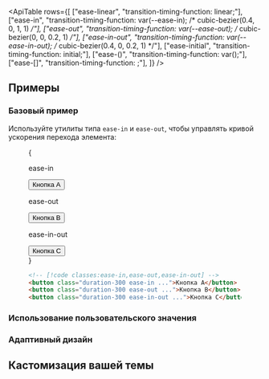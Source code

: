 

<ApiTable
  rows={[
    ["ease-linear", "transition-timing-function: linear;"],
    ["ease-in", "transition-timing-function: var(--ease-in); /* cubic-bezier(0.4, 0, 1, 1) */"],
    ["ease-out", "transition-timing-function: var(--ease-out); /* cubic-bezier(0, 0, 0.2, 1) */"],
    ["ease-in-out", "transition-timing-function: var(--ease-in-out); /* cubic-bezier(0.4, 0, 0.2, 1) */"],
    ["ease-initial", "transition-timing-function: initial;"],
    ["ease-(<custom-property>)", "transition-timing-function: var(<custom-property>);"],
    ["ease-[<value>]", "transition-timing-function: <value>;"],
  ]}
/>

## Примеры

### Базовый пример

Используйте утилиты типа `ease-in` и `ease-out`, чтобы управлять кривой ускорения перехода элемента:

<Figure hint="Наведите курсор на каждую кнопку, чтобы увидеть ожидаемое поведение">

<Example>
  {
    <div className="flex flex-col justify-around gap-8 text-sm leading-6 font-bold text-white sm:flex-row sm:gap-0">
      <div className="flex shrink-0 flex-col items-center">
        <p className="mb-3 text-center font-mono text-xs font-medium text-gray-500 dark:text-gray-400">ease-in</p>
        <button className="rounded-md bg-sky-500 px-4 py-2 text-sm font-semibold text-white duration-300 ease-in hover:scale-125">
          Кнопка A
        </button>
      </div>
      <div className="flex shrink-0 flex-col items-center">
        <p className="mb-3 text-center font-mono text-xs font-medium text-gray-500 dark:text-gray-400">ease-out</p>
        <button className="rounded-md bg-sky-500 px-4 py-2 text-sm font-semibold text-white duration-300 ease-out hover:scale-125">
          Кнопка B
        </button>
      </div>
      <div className="flex shrink-0 flex-col items-center">
        <p className="mb-3 text-center font-mono text-xs font-medium text-gray-500 dark:text-gray-400">ease-in-out</p>
        <button className="rounded-md bg-sky-500 px-4 py-2 text-sm font-semibold text-white duration-300 ease-in-out hover:scale-125">
          Кнопка C
        </button>
      </div>
    </div>
  }
</Example>

```html
<!-- [!code classes:ease-in,ease-out,ease-in-out] -->
<button class="duration-300 ease-in ...">Кнопка A</button>
<button class="duration-300 ease-out ...">Кнопка B</button>
<button class="duration-300 ease-in-out ...">Кнопка C</button>
```

</Figure>

### Использование пользовательского значения

<UsingACustomValue
  element="button"
  utility="ease"
  value="cubic-bezier(0.95,0.05,0.795,0.035)"
  name="transition timing function"
/>

### Адаптивный дизайн

<ResponsiveDesign
  element="button"
  property="transition-timing-function"
  defaultClass="ease-out"
  featuredClass="ease-in"
/>

## Кастомизация вашей темы

<CustomizingYourTheme
  element="button"
  utility="ease"
  name="transition timing function"
  customName="in-expo"
  customValue="cubic-bezier(0.95, 0.05, 0.795, 0.035)"
/>
